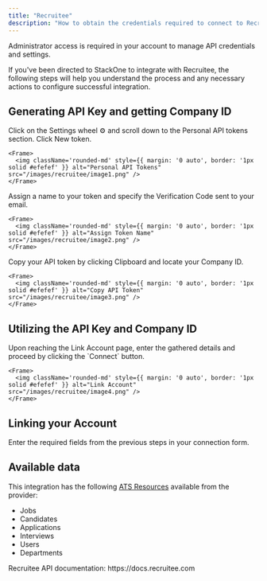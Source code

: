 ```yaml
---
title: "Recruitee"
description: "How to obtain the credentials required to connect to Recruitee."
---
```



<Note>
  Administrator access is required in your account to manage API credentials and settings.
</Note>

If you've been directed to StackOne to integrate with Recruitee, the following steps will help you understand the process and any necessary actions to configure successful integration.

## Generating API Key and getting Company ID

<Steps>
  <Step title="Navigate to Personal API tokens">
    Click on the Settings wheel ⚙️ and scroll down to the Personal API tokens section. Click New token.

    <Frame>
      <img className='rounded-md' style={{ margin: '0 auto', border: '1px solid #efefef' }} alt="Personal API Tokens" src="/images/recruitee/image1.png" />
    </Frame>
  </Step>

  <Step title="Assign a name to your token">
    Assign a name to your token and specify the Verification Code sent to your email.

    <Frame>
      <img className='rounded-md' style={{ margin: '0 auto', border: '1px solid #efefef' }} alt="Assign Token Name" src="/images/recruitee/image2.png" />
    </Frame>
  </Step>

  <Step title="Copy your API token and locate your Company ID">
    Copy your API token by clicking Clipboard and locate your Company ID.

    <Frame>
      <img className='rounded-md' style={{ margin: '0 auto', border: '1px solid #efefef' }} alt="Copy API Token" src="/images/recruitee/image3.png" />
    </Frame>
  </Step>
</Steps>

## Utilizing the API Key and Company ID

<Steps>
  <Step title="Enter the Details">
    Upon reaching the Link Account page, enter the gathered details and proceed by clicking the `Connect` button.

    <Frame>
      <img className='rounded-md' style={{ margin: '0 auto', border: '1px solid #efefef' }} alt="Link Account" src="/images/recruitee/image4.png" />
    </Frame>
  </Step>
</Steps>


## Linking your Account

Enter the required fields from the previous steps in your connection form.

<IntegrationFooter />

## Available data

This integration has the following [ATS Resources](https://docs.stackone.com/reference/getting-started-with-your-api) available from the provider:
- Jobs
- Candidates
- Applications
- Interviews
- Users
- Departments

<Card title="Useful Links" icon="link" href="https://docs.recruitee.com">
  Recruitee API documentation: https://docs.recruitee.com
</Card>
